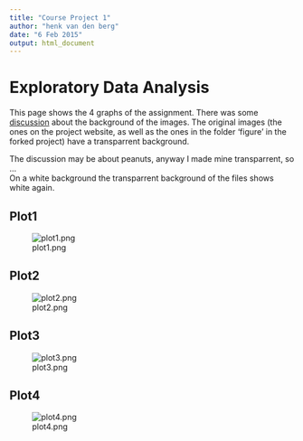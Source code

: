 ```yaml
---
title: "Course Project 1"
author: "henk van den berg"
date: "6 Feb 2015"
output: html_document
---
```


# Exploratory Data Analysis

This page shows the 4 graphs of the assignment. There was some [discussion](https://class.coursera.org/exdata-011/forum/thread?thread_id=24) 
about the background of the images. The original images (the ones on the project website,
as well as the ones in the folder 'figure' in the forked project) have a transparrent background.

The discussion may be about peanuts, anyway I made mine transparrent, so ...  
On a white background the transparrent background of the files shows white again.

## Plot1
![plot1.png](plot1.png)

## Plot2
![plot2.png](plot2.png)

## Plot3
![plot3.png](plot3.png)

## Plot4
![plot4.png](plot4.png)